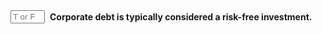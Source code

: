 ::: {.question-block}

<form onsubmit="event.preventDefault(); checkAnswerBox('module6_tf_q001','F')" style="display: flex; align-items: center; gap: 8px;">
<input type="text" id="module6_tf_q001" name="module6_tf_q001" maxlength="1" placeholder="T or F" style="width: 55px;" data-correct-answer="F" /> 
<label for="module6_tf_q001"><strong>Corporate debt is typically considered a risk-free investment.</strong></label>
</form>

<div id="feedback-module6_tf_q001" class="feedback" data-status="" style="display:none;">
This is FALSE. Corporate debt typically carries some level of risk, such as credit risk.
</div>

:::
